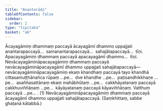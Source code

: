 ```yaml
---
title: "Anantarādi"
tableOfContents: false
sidebar:
  order: 2
type: "tipitaka"
basket: "ab"
---
```



<DynamicBreadcrumb />

<Division number="23">

<Paragraph number="1495">
Ācayagāmiṃ dhammaṃ paccayā ācayagāmī dhammo uppajjati anantarapaccayā…  samanantarapaccayā…  sahajātapaccayā…  tīṇi.
</Paragraph>

<Paragraph number="1496">
Apacayagāmiṃ dhammaṃ paccayā apacayagāmī dhammo…  tīṇi.
</Paragraph>

<Paragraph number="1497">
Nevācayagāmināpacayagāmiṃ dhammaṃ paccayā nevācayagāmināpacayagāmī dhammo uppajjati sahajātapaccayā—  nevācayagāmināpacayagāmiṃ ekaṃ khandhaṃ paccayā tayo khandhā cittasamuṭṭhānañca rūpaṃ …pe…  dve khandhe …pe…  paṭisandhikkhaṇe …pe…  asaññasattānaṃ ekaṃ mahābhūtaṃ …pe…  cakkhāyatanaṃ paccayā cakkhuviññāṇaṃ …pe…  kāyāyatanaṃ paccayā kāyaviññāṇaṃ. Vatthuṃ paccayā …pe… . (1)
</Paragraph>

<Paragraph number="1498">
Nevācayagāmināpacayagāmiṃ dhammaṃ paccayā ācayagāmī dhammo uppajjati sahajātapaccayā. (Saṃkhittaṃ, sabbe ghaṭanā kātabbā.)
</Paragraph>
</Division>
